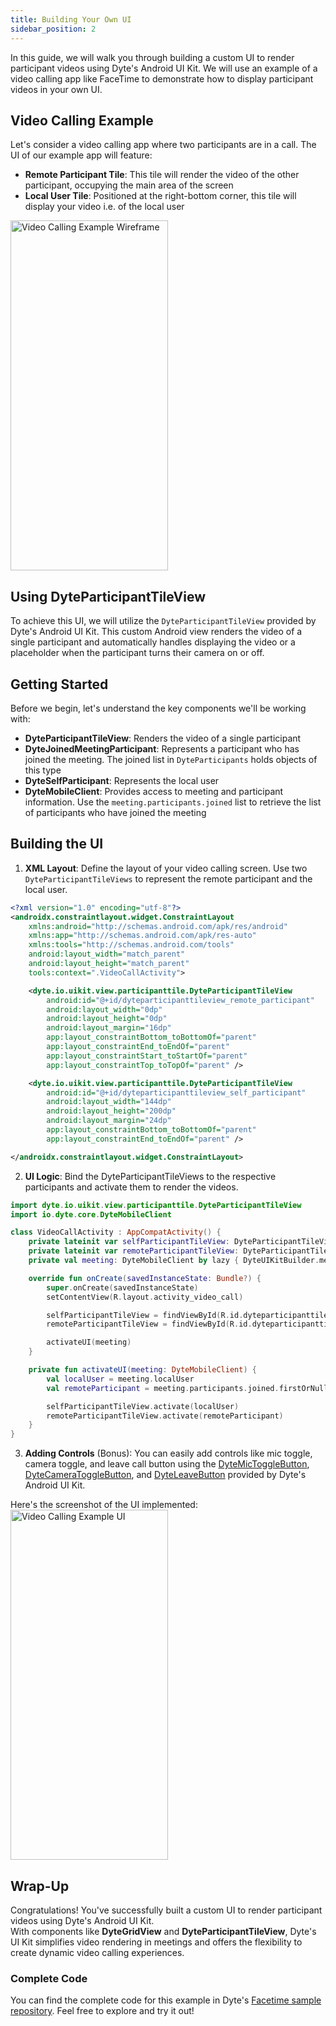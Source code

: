 ```yaml
---
title: Building Your Own UI
sidebar_position: 2
---
```


In this guide, we will walk you through building a custom UI to render participant videos using 
Dyte's Android UI Kit. We will use an example of a video calling app like FaceTime to demonstrate 
how to display participant videos in your own UI.

## Video Calling Example

Let's consider a video calling app where two participants are in a call. The UI of our example app 
will feature:

- **Remote Participant Tile**: This tile will render the video of the other participant, occupying 
the main area of the screen
- **Local User Tile**: Positioned at the right-bottom corner, this tile will display your video 
i.e. of the local user

<img
  src="/static/mobile/android-ui-kit/render-participant-videos/render-videos-example-ui-wireframe.png"
  width="252"
  height="560"
  alt="Video Calling Example Wireframe"
  className="mb-10"
/>

## Using DyteParticipantTileView

To achieve this UI, we will utilize the `DyteParticipantTileView` provided by Dyte's Android UI Kit. 
This custom Android view renders the video of a single participant and automatically handles displaying 
the video or a placeholder when the participant turns their camera on or off.

## Getting Started

Before we begin, let's understand the key components we'll be working with:

- **DyteParticipantTileView**: Renders the video of a single participant
- **DyteJoinedMeetingParticipant**: Represents a participant who has joined the meeting. The joined list 
in `DyteParticipants` holds objects of this type
- **DyteSelfParticipant**: Represents the local user
- **DyteMobileClient**: Provides access to meeting and participant information. Use the `meeting.participants.joined` list 
to retrieve the list of participants who have joined the meeting

## Building the UI

1. **XML Layout**: Define the layout of your video calling screen. Use two `DyteParticipantTileViews` 
to represent the remote participant and the local user.

```xml
<?xml version="1.0" encoding="utf-8"?>
<androidx.constraintlayout.widget.ConstraintLayout
    xmlns:android="http://schemas.android.com/apk/res/android"
    xmlns:app="http://schemas.android.com/apk/res-auto"
    xmlns:tools="http://schemas.android.com/tools"
    android:layout_width="match_parent"
    android:layout_height="match_parent"
    tools:context=".VideoCallActivity">

    <dyte.io.uikit.view.participanttile.DyteParticipantTileView
        android:id="@+id/dyteparticipanttileview_remote_participant"
        android:layout_width="0dp"
        android:layout_height="0dp"
        android:layout_margin="16dp"
        app:layout_constraintBottom_toBottomOf="parent"
        app:layout_constraintEnd_toEndOf="parent"
        app:layout_constraintStart_toStartOf="parent"
        app:layout_constraintTop_toTopOf="parent" />

    <dyte.io.uikit.view.participanttile.DyteParticipantTileView
        android:id="@+id/dyteparticipanttileview_self_participant"
        android:layout_width="144dp"
        android:layout_height="200dp"
        android:layout_margin="24dp"
        app:layout_constraintBottom_toBottomOf="parent"
        app:layout_constraintEnd_toEndOf="parent" />

</androidx.constraintlayout.widget.ConstraintLayout>
```

2. **UI Logic**: Bind the DyteParticipantTileViews to the respective participants and activate 
them to render the videos.

```kotlin
import dyte.io.uikit.view.participanttile.DyteParticipantTileView
import io.dyte.core.DyteMobileClient

class VideoCallActivity : AppCompatActivity() {
    private lateinit var selfParticipantTileView: DyteParticipantTileView
    private lateinit var remoteParticipantTileView: DyteParticipantTileView
    private val meeting: DyteMobileClient by lazy { DyteUIKitBuilder.meeting }

    override fun onCreate(savedInstanceState: Bundle?) {
        super.onCreate(savedInstanceState)
        setContentView(R.layout.activity_video_call)

        selfParticipantTileView = findViewById(R.id.dyteparticipanttileview_self_participant)
        remoteParticipantTileView = findViewById(R.id.dyteparticipanttileview_remote_participant)

        activateUI(meeting)
    }

    private fun activateUI(meeting: DyteMobileClient) {
        val localUser = meeting.localUser
        val remoteParticipant = meeting.participants.joined.firstOrNull { it.id != localUser.id } ?: return

        selfParticipantTileView.activate(localUser)
        remoteParticipantTileView.activate(remoteParticipant)
    }
}
```

3. **Adding Controls** (Bonus): You can easily add controls like mic toggle, camera toggle, 
and leave call button using the [DyteMicToggleButton](/android/components/dyte-mic-toggle), 
[DyteCameraToggleButton](/android/components/dyte-camera-toggle), and [DyteLeaveButton](/android/components/dyte-leave-button) 
provided by Dyte's Android UI Kit.

Here's the screenshot of the UI implemented:
<img
  src="/static/mobile/android-ui-kit/render-participant-videos/render-videos-custom-ui-impl.png"
  width="252"
  height="560"
  alt="Video Calling Example UI"
  className="mb-10"
/>


## Wrap-Up
Congratulations! You've successfully built a custom UI to render participant videos using Dyte's Android UI Kit.  
With components like **DyteGridView** and **DyteParticipantTileView**, Dyte's UI Kit simplifies video rendering 
in meetings and offers the flexibility to create dynamic video calling experiences.

### Complete Code

You can find the complete code for this example in Dyte's [Facetime sample repository](https://github.com/dyte-io/android-samples/tree/main/samples/facetime). 
Feel free to explore and try it out!

